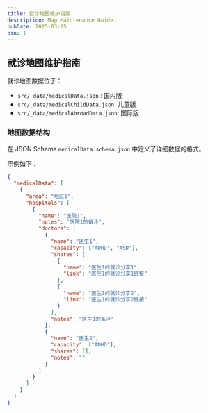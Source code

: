 ```yaml
---
title: 就诊地图维护指南
description: Map Maintenance Guide.
pubDate: 2025-03-25
pin: 1
---
```


## 就诊地图维护指南

就诊地图数据位于：

- `src/_data/medicalData.json` : 国内版
- `src/_data/medicalChildData.json`: 儿童版
- `src/_data/medicalAbroadData.json`: 国际版

### 地图数据结构

在 JSON Schema `medicalData.schema.json` 中定义了详细数据的格式。

示例如下：

```json
{
  "medicalData": [
    {
      "area": "地区1",
      "hospitals": [
        {
          "name": "医院1",
          "notes": "医院1的备注",
          "doctors": [
            {
              "name": "医生1",
              "capacity": ["ADHD", "ASD"],
              "shares": [
                {
                  "name": "医生1的就诊分享1",
                  "link": "医生1的就诊分享1链接"
                },
                {
                  "name": "医生1的就诊分享2",
                  "link": "医生1的就诊分享2链接"
                }
              ],
              "notes": "医生1的备注"
            },
            {
              "name": "医生2",
              "capacity": ["ADHD"],
              "shares": [],
              "notes": ""
            }
          ]
        }
      ]
    }
  ]
}
```
